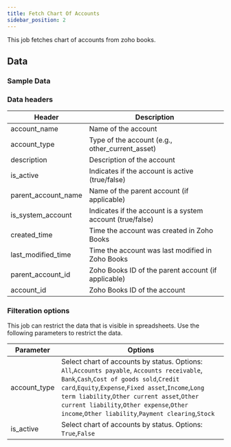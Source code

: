 ```yaml
---
title: Fetch Chart Of Accounts
sidebar_position: 2
---
```


This job fetches chart of accounts from zoho books. 

<AddJob
  template="gsheet_zoho_books_db_get_chart_of_accounts"
/>

## Data

### Sample Data

<Gsheet
  src="https://docs.google.com/spreadsheets/d/1-gX-uq5YrTW-6gQJYM-mNXitEOfJLTiQCvPtV8CR1Yc/edit#gid=1499824955"
/>

### Data headers

| Header | Description |
|----|----|
| account_name | Name of the account |
| account_type | Type of the account (e.g., other_current_asset) |
| description | Description of the account |
| is_active | Indicates if the account is active (true/false) |
| parent_account_name | Name of the parent account (if applicable) |
| is_system_account | Indicates if the account is a system account (true/false) |
| created_time | Time the account was created in Zoho Books |
| last_modified_time | Time the account was last modified in Zoho Books |
| parent_account_id | Zoho Books ID of the parent account (if applicable) |
| account_id | Zoho Books ID of the account |

### Filteration options

This job can restrict the data that is visible in spreadsheets. Use the following parameters to restrict the data.

| Parameter | Options |
|----|----|
| account_type | Select chart of accounts by status. Options: `All`,`Accounts payable`, `Accounts receivable`, `Bank`,`Cash`,`Cost of goods sold`,`Credit card`,`Equity`,`Expense`,`Fixed asset`,`Income`,`Long term liability`,`Other current asset`,`Other current liability`,`Other expense`,`Other income`,`Other liability`,`Payment clearing`,`Stock` |
| is_active | Select chart of accounts by status. Options: `True`,`False` |


<!---
## Others

### Similar jobs

Similar sort of data can be achieved by using get accounting transaction job and filtering it by invoice type. 

### Reports that use this job

Here are some of the report templates that use this job: 
-->